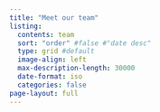 ```yaml
---
title: "Meet our team"
listing:
  contents: team 
  sort: "order" #false #"date desc"
  type: grid #default
  image-align: left
  max-description-length: 30000
  date-format: iso
  categories: false
page-layout: full
---
```


<!--
```
::: {.panel-tabset group="scientists"}
## Pratik Bhandari
:::: {.columns}

::: {.column width="20%"}
![](pratik.jpg)
:::

::: {.column width="3%"}
empty space between image and text
:::

::: {.column width="60%"}
Dr Pratik Bhandari is the founder and Director of Research C4R.
He is an interdisciplinary researcher with over a decade of experience and expertise in
cognitive neuroscience, psycholinguistics, and speech and hearing sciences.
He also has a keen interest in studying the effects of rising global temperature and extreme weather events
on people's livelihoods in the developing and least developed countries like Nepal.
:::

::::

## Sajana Aryal

Sajana Aryal is a Research Associate at NCCS. Her research focuses on subclinical auditory damage, particularly the significance of extended high-frequency hearing and its implications for speech perception and neurophysiological processing. She is motivated to understand how early auditory damage influences neural mechanisms and perceptual outcomes, shaping broader implications for hearing health. She is a doctoral student at the University of Texas at Austin.
:::
```
-->